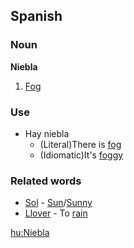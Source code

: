 ==Spanish==

===Noun===

'''Niebla'''

#[[Fog]]

===Use===

*Hay niebla
**(Literal)There is [[fog]]
**(Idiomatic)It's [[foggy]]

===Related words===

*[[Sol]] - [[Sun]]/[[Sunny]]
*[[Llover]] - To [[rain]]

[[hu:Niebla]]
